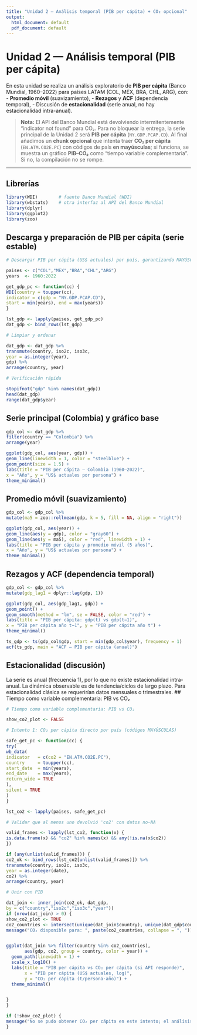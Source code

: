 ```yaml
---
title: "Unidad 2 — Análisis temporal (PIB per cápita) + CO₂ opcional"
output:
  html_document: default
  pdf_document: default
---
```


# Unidad 2 — Análisis temporal (PIB per cápita)

En esta unidad se realiza un análisis exploratorio de **PIB per cápita** (Banco Mundial, 1960–2022) para países LATAM (COL, MEX, BRA, CHL, ARG), con:
- **Promedio móvil** (suavizamiento),
- **Rezagos** y **ACF** (dependencia temporal),
- Discusión de **estacionalidad** (serie anual, no hay estacionalidad intra-anual).

> **Nota:** El API del Banco Mundial está devolviendo intermitentemente “indicator not found” para CO₂. Para no bloquear la entrega, la serie principal de la Unidad 2 será **PIB per cápita** (`NY.GDP.PCAP.CD`). Al final añadimos un **chunk opcional** que intenta traer **CO₂ per cápita** (`EN.ATM.CO2E.PC`) con códigos de país **en mayúsculas**; si funciona, se muestra un gráfico **PIB–CO₂** como “tiempo variable complementaria”. Si no, la compilación no se rompe.

---

## Librerías

```r
library(WDI)        # fuente Banco Mundial (WDI)
library(wbstats)    # otra interfaz al API del Banco Mundial
library(dplyr)
library(ggplot2)
library(zoo)
```

## Descarga y preparación de PIB per cápita (serie estable)
```r
# Descargar PIB per cápita (US$ actuales) por país, garantizando MAYÚSCULAS

paises <- c("COL","MEX","BRA","CHL","ARG")
years  <- 1960:2022

get_gdp_pc <- function(cc) {
WDI(country = toupper(cc),
indicator = c(gdp = "NY.GDP.PCAP.CD"),
start = min(years), end = max(years))
}

lst_gdp <- lapply(paises, get_gdp_pc)
dat_gdp <- bind_rows(lst_gdp)

# Limpiar y ordenar

dat_gdp <- dat_gdp %>%
transmute(country, iso2c, iso3c,
year = as.integer(year),
gdp) %>%
arrange(country, year)

# Verificación rápida

stopifnot("gdp" %in% names(dat_gdp))
head(dat_gdp)
range(dat_gdp$year)

```

## Serie principal (Colombia) y gráfico base


```r
gdp_col <- dat_gdp %>%
filter(country == "Colombia") %>%
arrange(year)

ggplot(gdp_col, aes(year, gdp)) +
geom_line(linewidth = 1, color = "steelblue") +
geom_point(size = 1.5) +
labs(title = "PIB per cápita — Colombia (1960–2022)",
x = "Año", y = "US$ actuales por persona") +
theme_minimal()

```

## Promedio móvil (suavizamiento)
```r
gdp_col <- gdp_col %>%
mutate(ma5 = zoo::rollmean(gdp, k = 5, fill = NA, align = "right"))

ggplot(gdp_col, aes(year)) +
geom_line(aes(y = gdp), color = "gray60") +
geom_line(aes(y = ma5), color = "red", linewidth = 1) +
labs(title = "PIB per cápita y promedio móvil (5 años)",
x = "Año", y = "US$ actuales por persona") +
theme_minimal()
```

## Rezagos y ACF (dependencia temporal)
```r
gdp_col <- gdp_col %>%
mutate(gdp_lag1 = dplyr::lag(gdp, 1))

ggplot(gdp_col, aes(gdp_lag1, gdp)) +
geom_point() +
geom_smooth(method = "lm", se = FALSE, color = "red") +
labs(title = "PIB per cápita: gdp(t) vs gdp(t−1)",
x = "PIB per cápita año t−1", y = "PIB per cápita año t") +
theme_minimal()

ts_gdp <- ts(gdp_col$gdp, start = min(gdp_col$year), frequency = 1)
acf(ts_gdp, main = "ACF — PIB per cápita (anual)")
```

## Estacionalidad (discusión)
La serie es anual (frecuencia 1), por lo que no existe estacionalidad intra-anual.
La dinámica observable es de tendencia/ciclos de largo plazo. Para estacionalidad clásica se requerirían datos mensuales o trimestrales.
## Tiempo como variable complementaria: PIB vs CO₂
```r
# Tiempo como variable complementaria: PIB vs CO₂

show_co2_plot <- FALSE

# Intento 1: CO₂ per cápita directo por país (códigos MAYÚSCULAS)

safe_get_pc <- function(cc) {
try(
wb_data(
indicator   = c(co2 = "EN.ATM.CO2E.PC"),
country     = toupper(cc),
start_date  = min(years),
end_date    = max(years),
return_wide = TRUE
),
silent = TRUE
)
}

lst_co2 <- lapply(paises, safe_get_pc)

# Validar que al menos uno devolvió 'co2' con datos no-NA

valid_frames <- lapply(lst_co2, function(x) {
is.data.frame(x) && "co2" %in% names(x) && any(!is.na(x$co2))
})

if (any(unlist(valid_frames))) {
co2_ok <- bind_rows(lst_co2[unlist(valid_frames)]) %>%
transmute(country, iso2c, iso3c,
year = as.integer(date),
co2) %>%
arrange(country, year)

# Unir con PIB

dat_join <- inner_join(co2_ok, dat_gdp,
by = c("country","iso2c","iso3c","year"))
if (nrow(dat_join) > 0) {
show_co2_plot <- TRUE
co2_countries <- intersect(unique(dat_join$country), unique(dat_gdp$country))
message("CO₂ disponible para: ", paste(co2_countries, collapse = ", "))


ggplot(dat_join %>% filter(country %in% co2_countries),
       aes(gdp, co2, group = country, color = year)) +
  geom_path(linewidth = 1) +
  scale_x_log10() +
  labs(title = "PIB per cápita vs CO₂ per cápita (si API responde)",
       x = "PIB per cápita (US$ actuales, log)",
       y = "CO₂ per cápita (t/persona·año)") +
  theme_minimal()


}
}

if (!show_co2_plot) {
message("No se pudo obtener CO₂ per cápita en este intento; el análisis principal usa PIB per cápita.")
}
```